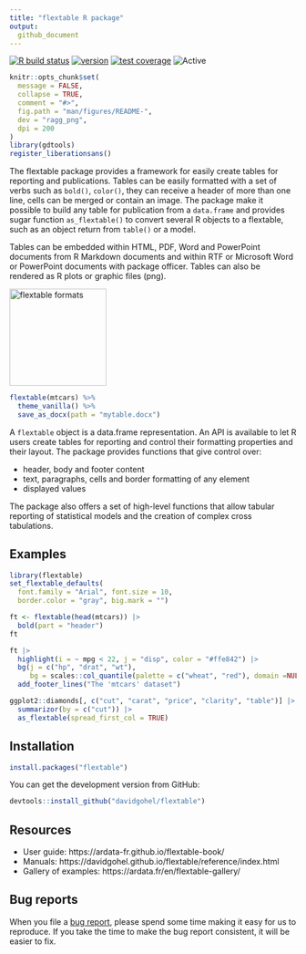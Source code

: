 ```yaml
---
title: "flextable R package"
output:
  github_document
---
```



<!-- README.md is generated from README.Rmd. Please edit that file -->

[![R build status](https://github.com/davidgohel/flextable/workflows/R-CMD-check/badge.svg)](https://github.com/davidgohel/flextable/actions)
[![version](https://www.r-pkg.org/badges/version/flextable)](https://CRAN.R-project.org/package=flextable)
[![test coverage](https://codecov.io/gh/davidgohel/flextable/branch/master/graph/badge.svg)](https://app.codecov.io/gh/davidgohel/flextable)
![Active](https://www.repostatus.org/badges/latest/active.svg)

```r
knitr::opts_chunk$set(
  message = FALSE,
  collapse = TRUE,
  comment = "#>",
  fig.path = "man/figures/README-",
  dev = "ragg_png",
  dpi = 200
)
library(gdtools)
register_liberationsans()
```



The flextable package provides a framework for easily create tables for 
reporting and publications. Tables can be easily formatted with 
a set of verbs such as `bold()`, `color()`, they can receive a 
header of more than one line, cells can be merged or contain 
an image. The package make it possible to build any table for 
publication from a `data.frame` and provides sugar function 
`as_flextable()` to convert several R objects to a flextable,
such as an object return from `table()` or a model.

Tables can be embedded within HTML, PDF, Word and PowerPoint documents 
from R Markdown documents and within RTF or Microsoft Word or PowerPoint 
documents with package officer. Tables can also be rendered as R plots 
or graphic files (png).

<img src="man/figures/fig_formats.png" width="170px" alt="flextable formats" align="center" /> 

```r
flextable(mtcars) %>% 
  theme_vanilla() %>% 
  save_as_docx(path = "mytable.docx")
```


A `flextable` object is a data.frame representation. An API is available to let
R users create tables for reporting and control their formatting properties and
their layout. The package provides functions that give control over:

- header, body and footer content 
- text, paragraphs, cells and border formatting of any element
- displayed values

The package also offers a set of high-level functions that allow tabular
reporting of statistical models and the creation of complex cross tabulations.

## Examples


```r
library(flextable)
set_flextable_defaults(
  font.family = "Arial", font.size = 10, 
  border.color = "gray", big.mark = "")

ft <- flextable(head(mtcars)) |> 
  bold(part = "header") 
ft

ft |> 
  highlight(i = ~ mpg < 22, j = "disp", color = "#ffe842") |> 
  bg(j = c("hp", "drat", "wt"), 
     bg = scales::col_quantile(palette = c("wheat", "red"), domain =NULL)) |> 
  add_footer_lines("The 'mtcars' dataset")
```


```r
ggplot2::diamonds[, c("cut", "carat", "price", "clarity", "table")] |> 
  summarizor(by = c("cut")) |> 
  as_flextable(spread_first_col = TRUE)
```

## Installation


```r
install.packages("flextable")
```

You can get the development version from GitHub:

```r
devtools::install_github("davidgohel/flextable")
```


## Resources

- User guide: https://ardata-fr.github.io/flextable-book/ 
- Manuals: https://davidgohel.github.io/flextable/reference/index.html
- Gallery of examples: https://ardata.fr/en/flextable-gallery/


## Bug reports

When you file a [bug report](https://github.com/davidgohel/flextable/issues),
please spend some time making it easy for us to reproduce. If you 
take the time to make the bug report consistent, it will be easier to fix.

